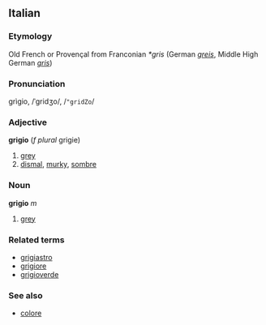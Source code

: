 ==Italian==
===Etymology===
Old French or Provençal from Franconian ''*gris'' (German ''[[greis]]'', Middle High German ''[[gris]]'')
===Pronunciation===
grìgio, /ˈgridʒo/, /<tt>"gridZo</tt>/
===Adjective===
'''grigio''' (''f plural'' grigie)

# [[grey]]
# [[dismal]], [[murky]], [[sombre]]

===Noun===
'''grigio''' ''m''

# [[grey]]

===Related terms===
*[[grigiastro]]
*[[grigiore]]
*[[grigioverde]]

===See also===
*[[colore]]
